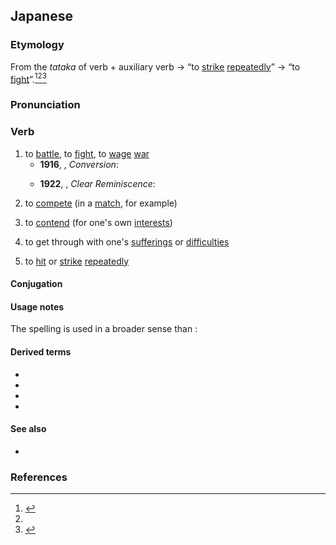 ==Japanese==
{{ja-kanjitab|alt=戦う,闘う}}

===Etymology===
From the {{m|ja|未然形|tr=mizenkei||incomplete form}} ''tataka'' of verb {{m|ja|叩く|tr=tataku||to [[strike]]}} + auxiliary verb {{m|ja|ふ|tr=fu|pos=indicating repetitive or ongoing action}} → “to [[strike]] [[repeatedly]]” → “to [[fight]]”.<ref name="KDJ">{{R:Kokugo Dai Jiten}}</ref><ref name="DJR"/><ref name="DJS">{{R:Daijisen}}</ref>

===Pronunciation===
{{ja-pron|acc=0|acc_ref=DJR,NHK,SMK5|acc2=4|acc2_ref=SMK5}}
{{ja-ojad}}

===Verb===
{{ja-verb|hhira=たたかふ|type=1}}

# to [[battle]], to [[fight]], to [[wage]] [[war]]
#* '''1916''', {{w|Tetsuro Watsuji}}, ''Conversion'':
#*: {{ja-usex|しかしこの敵と'''戦って'''いる間に、他の敵が背%後へ回っていた。|しかし この てき と '''たたかって''' いる あいだ に、ほか の てき が はい%ご へ まわって いた。|But while he was '''battling''' this enemy, another had come up behind him.}}
#* '''1922''', {{w|Torahiko Terada}}, ''Clear Reminiscence'':
#*: {{ja-usex|しかし自%分の弱さと'''戦う'''戦%士としては決して弱くなかった。|しかし じ%ぶん の よわさ と '''たたかう''' せん%し として は けっして よわくなかった。|Yet he was not a weak soldier as a soldier '''fighting''' his own weakness.}}
#: {{synonyms|ja|[[戦争]]する|tr=sensō suru|q=wage war}}
# to [[compete]] (in a [[match]], for example)
#: {{synonyms|ja|[[競争]]する|tr=kyōsō suru|[[試合]]する|tr2=shiai suru|[[勝負]]する|tr3=shōbu suru|争う|tr4=arasou}}
# to [[contend]] (for one's own [[interest]]s)
#: {{synonyms|ja|争う|tr=arasou}}
# {{lb|ja|figuratively}} to get through with one's [[suffering]]s or [[difficulty|difficulties]] {{rfv-sense|ja}}
# {{lb|ja|literally}} to [[hit]] or [[strike]] [[repeatedly]]
#: {{synonyms|ja|[[乱打]]する|tr=randa suru}}

====Conjugation====
{{ja-go-u}}
{{ja-conj-bungo|たたか|4-p}}

====Usage notes====
The {{ja-l||戦う}} spelling is used in a broader sense than {{ja-l|闘う}}:
: {{ja-usex-inline|[[敵%国]]と'''戦う'''|てっ%こく と '''たたかう'''|'''battle''' in an enemy country}}
: {{ja-usex-inline|[[選%挙]]で'''戦う'''|せん%きょ で '''たたかう'''|'''compete''' in the elections}}
<!--: {{ja-usex-inline|[[優%勝]]をかけて'''戦う'''|ゆう%しょう を かけて '''たたかう'''|'''compete''' for the championship}}-->
: {{ja-usex-inline|[[暑さ]]と'''闘う'''|あつさ と '''たたかう'''|'''beat''' the heat}}

====Derived terms====
{{der-top}}
* {{ja-r|戦い|たたかい|a fight, a battle}}
* {{ja-r|闘%構え|たたかい%がまえ|the [[鬥]] enclosing [[radical]], a component of certain [[kanji]] characters}}
* {{ja-r|戦い取る|たたかいとる|to take through fighting or battle}}
* {{ja-r|戦い抜く|たたかいぬく|to fight through to the end}}
{{der-bottom}}

====See also====
* {{ja-r|linkto=格闘|格%闘する|かく%とう する|[[wrestle]]}}

===References===
<references/>